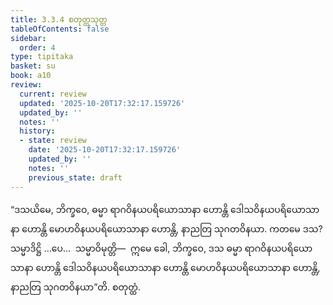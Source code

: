 ```yaml
---
title: 3.3.4 စတုတ္ထသုတ္တ
tableOfContents: false
sidebar:
  order: 4
type: tipitaka
basket: su
book: a10
review:
  current: review
  updated: '2025-10-20T17:32:17.159726'
  updated_by: ''
  notes: ''
  history:
  - state: review
    date: '2025-10-20T17:32:17.159726'
    updated_by: ''
    notes: ''
    previous_state: draft
---
```



<DynamicBreadcrumb />


<ReviewStatus review={frontmatter.review} showDetails={true} />

<HypothesisAnnotation frontmatter={frontmatter} />

<Division number="126" book="a10" e="ch" v="17" p="451">

<Paragraph number="1088" book="a10">
“ဒသယိမေ, ဘိက္ခဝေ, ဓမ္မာ ရာဂဝိနယပရိယောသာနာ ဟောန္တိ ဒေါသဝိနယပရိယောသာနာ ဟောန္တိ မောဟဝိနယပရိယောသာနာ ဟောန္တိ, နာညတြ သုဂတဝိနယာ. ကတမေ ဒသ? သမ္မာဒိဋ္ဌိ …ပေ…  သမ္မာဝိမုတ္တိ—  ဣမေ ခေါ, ဘိက္ခဝေ, ဒသ ဓမ္မာ ရာဂဝိနယပရိယောသာနာ ဟောန္တိ ဒေါသဝိနယပရိယောသာနာ ဟောန္တိ မောဟဝိနယပရိယောသာနာ ဟောန္တိ, နာညတြ သုဂတဝိနယာ”တိ.

</Paragraph>
</Division>

<Paragraph number="1089" type="center" book="a10">
စတုတ္ထံ.
</Paragraph>